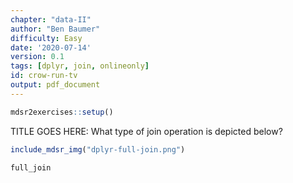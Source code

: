 ```yaml
---
chapter: "data-II"
author: "Ben Baumer"
difficulty: Easy
date: '2020-07-14'
version: 0.1
tags: [dplyr, join, onlineonly]
id: crow-run-tv
output: pdf_document
---
```


```r
mdsr2exercises::setup()
```

TITLE GOES HERE: What type of join operation is depicted below? 

```r
include_mdsr_img("dplyr-full-join.png")
```


<!--answer-start-->
`full_join`
<!--answer-end-->



